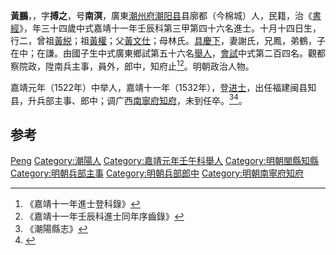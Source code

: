 {{明清人物信息框
| 姓名 = 黃鵬
| 原名 =
| 圖片名稱= 
| 圖片大小 =
| 圖片說明 = 
| 最高職務 =
| 國家 = 大明 
| 爵位 =
| 籍貫 = [[廣東省|廣東省]][[潮州府|潮州府]][[潮陽縣|潮陽縣]]
| 族裔 = 
| 旗籍 = 
| 字號 = 
| 諡號 =
| 出生日期 = 十月十四日
| 出生地點 =
| 逝世日期 = 
| 逝世地點 =
| 墓葬 =
| 配偶 = 謝氏
| 親屬 = 曾祖[[黃綐|黃綐]]，祖[[黃權|黃權]]，父[[黃文仕|黃文仕]]，母林氏
| 出身 =
* 嘉靖十一年壬辰科進士
| 經歷 =
| 著作 =  
*
*
*
}}
'''黃鵬'''{{BD|1499年||1558年||}}，，字'''搏之'''，号'''南溟'''，廣東[[潮州府|潮州府]][[潮阳县|潮阳县]]县廓都（今棉城）人，民籍，治《[[書經|書經]]》，年三十四歲中式嘉靖十一年壬辰科第三甲第四十六名進士。十月十四日生，行二，曾祖[[黃綐|黃綐]]；祖[[黃權|黃權]]；父[[黃文仕|黃文仕]]；母林氏。[[具慶下|具慶下]]，妻謝氏，兄鳳，弟鶴，子在中；在謙。由國子生中式廣東鄉試第五十六名[[舉人|舉人]]，[[會試|會試]]中式第二百四名。觀都察院政，陞南兵主事，員外，郎中，知府止<ref>《嘉靖十一年進士登科錄》</ref><ref>《嘉靖十一年壬辰科進士同年序齒錄》</ref>。明朝政治人物。

嘉靖元年（1522年）中举人，嘉靖十一年（1532年），登[[进士|进士]]，出任福建闽县知县，升兵部主事、郎中；调广西[[南寧府|南寧府]][[知府|知府]]，未到任卒。<ref>《潮陽縣志》</ref><ref>{{cite news|title=明朝潮州府文进士名录|url=http://zt.czonline.net/2010wenhua/txcr/chaorendongtai/kejiao/2010-12-02/31625.html|accessdate=2013-08-07|newspaper=潮州热线|archive-url=https://web.archive.org/web/20131004220414/http://zt.czonline.net/2010wenhua/txcr/chaorendongtai/kejiao/2010-12-02/31625.html|archive-date=2013-10-04|dead-url=yes}}</ref>。

==参考==
{{reflist}}

{{嘉靖十一年壬辰科殿試金榜}}

{{Authority control}}
{{DEFAULTSORT:Huang黃}}
[[Category:黃姓|Peng]]
[[Category:潮陽人|Category:潮陽人]]
[[Category:嘉靖元年壬午科舉人|Category:嘉靖元年壬午科舉人]]
[[Category:明朝閩縣知縣|Category:明朝閩縣知縣]]
[[Category:明朝兵部主事|Category:明朝兵部主事]]
[[Category:明朝兵部郎中|Category:明朝兵部郎中]]
[[Category:明朝南寧府知府|Category:明朝南寧府知府]]


{{明朝人物小作品}}